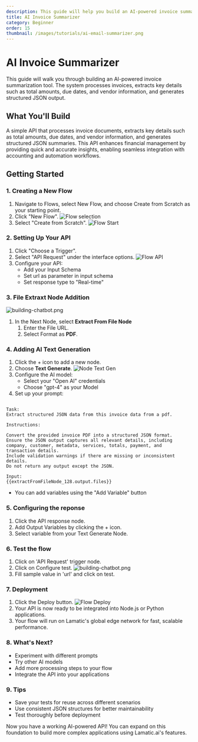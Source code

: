 ```yaml
---
description: This guide will help you build an AI-powered invoice summarization system that processes invoices, extracts key details, and generates structured JSON output.
title: AI Invoice Summarizer
category: Beginner
order: 15
thumbnail: /images/tutorials/ai-email-summarizer.png
---
```


# AI Invoice Summarizer

This guide will walk you through building an AI-powered invoice summarization tool. The system processes invoices, extracts key details such as total amounts, due dates, and vendor information, and generates structured JSON output.

## What You'll Build

A simple API that processes invoice documents, extracts key details such as total amounts, due dates, and vendor information, and generates structured JSON summaries. This API enhances financial management by providing quick and accurate insights, enabling seamless integration with accounting and automation workflows.

## Getting Started

### 1. Creating a New Flow

1. Navigate to Flows, select New Flow, and choose Create from Scratch as your starting point.
2. Click "New Flow".
   ![Flow selection](./img/ai-review-responder/flow-select.png)
3. Select "Create from Scratch".
   ![Flow Start](./img/ai-review-responder/flow-start.png)

### 2. Setting Up Your API

1. Click "Choose a Trigger".
2. Select "API Request" under the interface options.
   ![Flow API](./img/ai-review-responder/flow-step2.png)
3. Configure your API:
   - Add your Input Schema
   - Set url as parameter in input schema
   - Set response type to "Real-time"

### 3. File Extraxt Node Addition

![building-chatbot.png](./img/ai-invoice-summarizer/file-extract-node.png)

1. In the Next Node, select **Extract From File Node**
   1. Enter the File URL.
   1. Select Format as **PDF**.

### 4. Adding AI Text Generation

1. Click the + icon to add a new node.
2. Choose **Text Generate**.
   ![Node Text Gen](./img/ai-invoice-summarizer/text-gen-node1.png)
3. Configure the AI model:
   - Select your "Open AI" credentials
   - Choose "gpt-4" as your Model
4. Set up your prompt:

```

Task:
Extract structured JSON data from this invoice data from a pdf.

Instructions:

Convert the provided invoice PDF into a structured JSON format.
Ensure the JSON output captures all relevant details, including company, customer, metadata, services, totals, payment, and transaction details.
Include validation warnings if there are missing or inconsistent details.
Do not return any output except the JSON.

Input:
{{extractFromFileNode_128.output.files}}

```

- You can add variables using the "Add Variable" button

### 5. Configuring the reponse

1. Click the API response node.
2. Add Output Variables by clicking the + icon.
3. Select variable from your Text Generate Node.

### 6. Test the flow

1. Click on 'API Request' trigger node.
2. Click on Configure test.
   ![building-chatbot.png](./img/ai-invoice-summarizer/test.png)
3. Fill sample value in 'url' and click on test.

### 7. Deployment

1. Click the Deploy button.
   ![Flow Deploy](./img/ai-review-responder/deploy.png)
2. Your API is now ready to be integrated into Node.js or Python applications.
3. Your flow will run on Lamatic's global edge network for fast, scalable performance.

### 8. What's Next?

- Experiment with different prompts
- Try other AI models
- Add more processing steps to your flow
- Integrate the API into your applications

### 9. Tips

- Save your tests for reuse across different scenarios
- Use consistent JSON structures for better maintainability
- Test thoroughly before deployment

Now you have a working AI-powered API! You can expand on this foundation to build more complex applications using Lamatic.ai's features.
